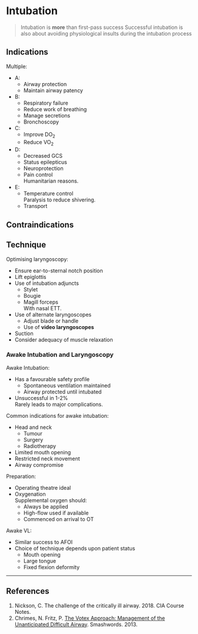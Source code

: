 # Intubation

> Intubation is **more** than first-pass success
> Successful intubation is also about avoiding physiological insults during the intubation process

## Indications

Multiple:

* A:
	* Airway protection
	* Maintain airway patency
* B:
	* Respiratory failure
	* Reduce work of breathing
	* Manage secretions
	* Bronchoscopy
* C:
	* Improve DO<sub>2</sub>
	* Reduce VO<sub>2</sub>
* D:
	* Decreased GCS
	* Status epilepticus
	* Neuroprotection
	* Pain control  
	Humanitarian reasons.
* E:
	* Temperature control  
	Paralysis to reduce shivering.
	* Transport

## Contraindications


## Technique

Optimising laryngoscopy:

* Ensure ear-to-sternal notch position
* Lift epiglottis
* Use of intubation adjuncts
	* Stylet
	* Bougie
	* Magill forceps  
	With nasal ETT.
* Use of alternate laryngoscopes
	* Adjust blade or handle
	* Use of **video laryngoscopes**
* Suction
* Consider adequacy of muscle relaxation



### Awake Intubation and Laryngoscopy

Awake Intubation:

* Has a favourable safety profile
	* Spontaneous ventilation maintained
	* Airway protected until intubated
* Unsuccessful in 1-2%  
Rarely leads to major complications.


Common indications for awake intubation:

* Head and neck
	* Tumour
	* Surgery
	* Radiotherapy
* Limited mouth opening
* Restricted neck movement
* Airway compromise


Preparation:

* Operating theatre ideal
* Oxygenation  
Supplemental oxygen should:
	* Always be applied
	* High-flow used if available
	* Commenced on arrival to OT



Awake VL:

* Similar success to AFOI
* Choice of technique depends upon patient status
	* Mouth opening
	* Large tongue
	* Fixed flexion deformity


---

## References

1. Nickson, C. The challenge of the critically ill airway. 2018. CIA Course Notes.
2. Chrimes, N. Fritz, P. [The Votex Approach: Management of the Unanticipated Difficult Airway](https://www.smashwords.com/books/view/277513). Smashwords. 2013.